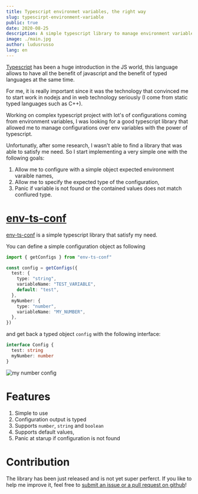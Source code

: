 ```yaml
---
title: Typescript environmet variables, the right way
slug: typescirpt-environment-variable
public: true
date: 2020-08-25
description: A simple typescript library to manage environment variables with static typing!
image: ./main.jpg
author: ludusrusso
lang: en
---
```


[Typescript](https://www.typescriptlang.org/) has been a huge introduction in the JS world, this language allows to have all the
benefit of javascript and the benefit of typed languages at the same time.

For me, it is really important since it was the technology that convinced me to
start work in nodejs and in web technology seriously (I come from static typed languages
such as C++).

Working on complex typescript project with lot's of configurations coming from
environment variables, I was looking for a good typescript library that allowed me
to manage configurations over env variables with the power of typescript.

Unfortunatly, after some research, I wasn't able to find a library that was able to
satisfy me need. So I start implementing a very simple one with the following goals:

1. Allow me to configure with a simple object expected environment varaible names,
2. Allow me to specify the expected type of the configuration,
3. Panic if variable is not found or the contained values does not match confiured type.

# [env-ts-conf](https://github.com/ludusrusso/env-ts-conf)

[env-ts-conf](https://github.com/ludusrusso/env-ts-conf) is a simple typescript library that
satisfy my need.

You can define a simple configuration object as following

```typescript
import { getConfigs } from "env-ts-conf"

const config = getConfigs({
  test: {
    type: "string",
    variableName: "TEST_VARIABLE",
    default: "test",
  },
  myNumber: {
    type: "number",
    variableName: "MY_NUMBER",
  },
})
```

and get back a typed object `config` with the following interface:

```typescript
interface Config {
  test: string
  myNumber: number
}
```

![my number config](./config.png)

# Features

1. Simple to use
2. Configuration output is typed
3. Supports `number`, `string` and `boolean`
4. Supports default values,
5. Panic at starup if configuration is not found

# Contribution

The library has been just released and is not yet super perferct. If you like
to help me improve it, feel free to [submit an issue or a pull request on github](https://github.com/ludusrusso/env-ts-conf)!
